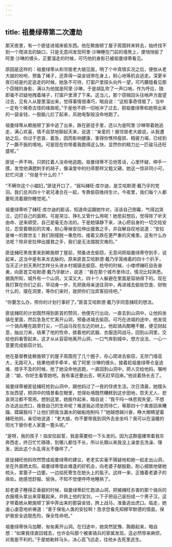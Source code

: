 ```yaml
---
---
---
```

title: 祖曼绿蒂第二次遭劫
---




那天夜里，有一个匪徒进城来偷东西。他在赖施顿丁屋子周围转来转去，始终找不到一个爬进去的缺口，只是无意间发现阿里·沙琳睡在门前的墙凳上，便悄悄偷了阿里·沙琳的缠头，正要溜走的时候，可巧他的身影已被祖曼绿蒂看见。

原因是这样的：祖曼绿蒂从和邻居老大娘见面，明了个中真情实况之后，便依从老大娘的吩咐，预备了绳子，还弄得一袋金钱带在身上，耐心地等机会逃走。深更半夜已经是约定逃走的时候，她急不可待，打窗户里探头向外一望，可巧朦胧看见那个窃贼的身影，满以为他就是阿里·沙琳，于是胡乱吹了一声口哨，作为呼应，随即毫不迟疑地拽着绳子，打窗户里滑了下来。这当儿，那个窃贼回头往哨声方面望过去，见有人从屋里溜出来，觉得事情很凑巧，暗自说：“这桩事奇怪极了，当中一定有个稀奇古怪的缘故呢。”于是他不顾一切地冲了过去，把祖曼绿蒂和她带出来的一袋金钱，一股脑儿扛了起来，风驰电掣般没命地跑了。

祖曼绿蒂从赖施顿丁家中逃了出来，跌在匪徒手里，还以为是阿里·沙琳带着她逃走，满心欢喜，情不自禁地聊起天来，说道：“亲爱的！据邻居老大娘说，从我遭劫之后，你过于悲哀、着急，因而影响健康，害得你憔悴瘦损、精疲力竭，已经到了一蹶不振的境地。可是现在你带着我跑得这么快，显然你的精力比一匹骏马还旺盛呢。”

匪徒一声不响，只顾扛着人没命地逃跑。祖曼绿蒂不见他答话，心里怀疑，伸手一摸，发觉他满腮刺手的胡子，像澡堂中的扫帚那样又粗又硬。她这一惊非同小可，赶忙问道：“你是干什么的？”

“不瞒你这个小娼妇，”匪徒开口了，“我叫赭旺·库尔迪，是艾哈默德·戴乃孚的党羽。我们总共四十个弟兄凑合在一起，专靠偷窃维持生计。今夜里，我们每个人都要轮流着跟你睡觉呢。”

祖曼绿蒂听了赭旺·库尔迪的脏话，知道命运跟她作对，活该自己倒霉，气得边哭泣，边打自己的面颊。可是哭泣、挣扎又管什么用呢！她思前想后，觉得除了听天由命、逆来顺受，自己是毫无办法的。于是她镇静下来，决心把自身的一切交给安拉，忍受着眼前的灾难，耐心等候安拉伸出援救之手，并自解自叹地说道：“安拉是唯一的救世主！我们刚摆脱一重危险，接着又跌在更严重的灾难里。这有什么办法呢？除非安拉伸出援救之手，我们是无法摆脱灾难的。”

匪徒赭旺黑夜里来到赖施顿丁屋前，预备进去偷窃，无意间把祖曼绿蒂夺到手，说起来，这当中是有来龙去脉的。原来匪首艾哈默德·戴乃孚笼络着的四十个扒手，当天正计划天黑时怎样分头进乡村城镇去偷窃、抢夺的时候，小喽啰赭旺自告奋勇，向匪首艾哈默德·戴乃孚献计，说道：“我在那个城市里待过，情况比较熟悉。据我所知，城外有一个山洞，又深又大，四十个人躲避在里面是容纳得下的。现在我打算在你们之前，早动身一步，先把我母亲送往洞中，再进城去偷些饮食、财物什么的，摆在洞里，等你们来时，就把你们当宾客招待吧。”

“你要怎么办，照你的计划行事好了。”匪首艾哈默德·戴乃孚同意赭旺的想法。

匪徒赭旺的计划既然得到匪首的赞同，他便先行出动，一直去到山洞中，让他妈坐镇在里面，然后急急忙忙离开山洞，预备进城去偷窃。可巧在进城的途中，他发现一个骑兵睡在路旁打尖，一匹战马拴在左近的树上。他趁骑兵酣睡不醒，便见财起意，抽出刀来，结果了他的性命，掳着他的武器、衣服连同战马，回到山洞里，交给他妈看管起来，这才从从容容地离开山洞，一口气奔到城中，想方设法、一心一意要完成偷窃计划。

他在基督教徒赖施顿丁的屋子周围兜了几个圈子，存心爬进去偷窃，无奈门墙高大，无路可入，结果他顺手牵羊，偷了阿里·沙琳的缠头，接着趁祖曼绿蒂仓皇逃难、措手不及的时候，抢了她没命地逃跑，一直回到山洞中，把人交给他妈，嘱咐道：“娘，你好生看管她吧。我有事还要出去，明天赶早回来。”他说着扬长去了。

祖曼绿蒂被匪徒赭旺抢到山洞中，跟他妈过了一夜的俘虏生活。次日清晨，她摆头东张西望，把洞中的情景看在眼里，觉得处境既然糟糕到这步田地，怨天尤人、悲哀哭泣都不管用。想到这里，她振作起来，暗自说：“我干吗一味悲观失望，不想办法逃出虎口，挽救自己的生命呢？难道我必须坐而待亡，等那四十个禽兽回来糟蹋、蹂躏我吗？让他们把我当漏水的破船炮制吗？”她越想越兴奋，睁大眼睛望着赭旺他妈，亲切地说道：“老大娘，你不要带我到洞外去坐坐吗？我可以在温暖的阳光下替你老人家篦一篦头呢。”

“是呀，我的孩子！指安拉起誓，我是需要梳一下头发的。因为这群瘟猪带着我东奔西走，终日忙忙碌碌，到哪儿都住不长，所以长期以来我没上澡堂去洗澡、理发，因此这个头乱得太不像样了。”

匪徒赭旺他妈欣然赞成祖曼绿蒂的建议，老老实实毫不猜疑地和她一起走出山洞，坐在外面晒太阳。祖曼绿蒂借此难逢的好机会，向老婆子献殷勤，耐心细致地替她梳头，拿篦子一边篦，一边掐死寄生在她头上的虱子。这样一来，正搔着老婆子的痒处。她感觉舒服、愉快，不知不觉便呼呼地睡熟了。

趁老婆子睡得正香甜的时候，祖曼绿蒂赶忙跑进山洞，把被赭旺杀害的那个骑兵的衣服缠头拿出来穿戴起来，并佩上他的宝剑，一下子把自己装扮成一个男子汉，这才带着她从赖施顿丁家中弄出来的那袋金钱，跨上战马，准备逃出虎口。临走，她虔心虔意地祈祷道：“善于保佑人类的安拉啊！恳求您看先知穆罕默德的情面，保护我安全逃脱危险，保全性命吧。”

祖曼绿蒂快马加鞭，匆匆离开山洞。在归途中，她突然犹豫、踟蹰起来，暗自想：“如果我径直回城去，也许会叫那个被害骑兵的家属发现，这必然带来麻烦，对我是不利的。”于是她勒转马头，决心高飞远走，往他乡去死里逃生。